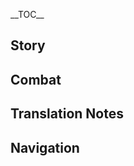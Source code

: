 {{CharacterTabs}}
{{LanguageTabs}}
{{Stub|1={{Meta/VO|tl=1|rm=1|Chinese}}}}
__TOC__
==Story==
{{VO/Story
|character           = Kujou Sara
|language            = zh
|language_s          = zh
|language_t          = zh-tw
|name_s              = 九条裟罗
|name_t              = 九條裟羅

<!-- Hello -->
|vo_01_01_title_s    = 初次见面…
|vo_01_01_title_t    = 初次見面…
|vo_01_01_subtitle   = Hello
|vo_01_01_file       = VO_{language}{character} Hello.ogg
|vo_01_01_tx_s       = 我的名字是九条裟罗，你记不住也无妨，只需知道：我将永远护卫稻妻、践行鸣神的意志，不论神鬼，遇敌必除！呼…别紧张，既然答应与你并肩，我自当尽心尽职。大义外的事情，我不会计较的。
|vo_01_01_tx_t       = 我的名字是九條裟羅，{{MC|你|妳|mc=1}}記不住也無妨，只需知道：我將永遠護衛稻妻、踐行鳴神的意志，不論神鬼，遇敵必除！呼…別緊張，既然答應與{{MC|你|妳|mc=1}}並肩，我自當盡心盡職。大義外的事情，我不會計較的。
|vo_01_01_rm         = 
|vo_01_01_tl         = 

<!-- Chats -->
|vo_02_01_title_s    = 闲聊・正鹄
|vo_02_01_title_t    = 閒聊・正鵠
|vo_02_01_subtitle   = Chat: Target
|vo_02_01_file       = VO_{language}{character} Chat - Target.ogg
|vo_02_01_tx_s       = 只有保持心、弓、箭三位一体，才能命中正鹄。
|vo_02_01_tx_t       = 只有保持心、弓、箭三位一體，才能命中正鵠。
|vo_02_01_rm         = 
|vo_02_01_tl         = 

|vo_02_02_title_s    = 闲聊・永恒
|vo_02_02_title_t    = 閒聊・永恆
|vo_02_02_subtitle   = Chat: Eternity
|vo_02_02_file       = VO_{language}{character} Chat - Eternity.ogg
|vo_02_02_tx_s       = 为将军大人实现「永恒」，这就是我的「愿望」。
|vo_02_02_tx_t       = 為將軍大人實現「永恆」，這就是我的「願望」。
|vo_02_02_rm         = 
|vo_02_02_tl         = 

|vo_02_03_title_s    = 闲聊・使命
|vo_02_03_title_t    = 閒聊・使命
|vo_02_03_subtitle   = Chat: Duty
|vo_02_03_file       = VO_{language}{character} Chat - Duty.ogg
|vo_02_03_tx_s       = 天狗的职责是护佑山林，九条家的使命是守卫稻妻，两者并无二致。
|vo_02_03_tx_t       = 天狗的職責是護佑山林，九條家的使命是守衛稻妻，兩者並無二致。
|vo_02_03_rm         = 
|vo_02_03_tl         = 

<!-- Weather -->
|vo_03_01_title_s    = 下雨的时候…
|vo_03_01_title_t    = 下雨的時候…
|vo_03_01_subtitle   = When It Rains
|vo_03_01_file       = VO_{language}{character} When It Rains.ogg
|vo_03_01_tx_s       = 雨滴的声音会掩盖脚步声，多加注意吧。
|vo_03_01_tx_t       = 雨滴的聲音會掩蓋腳步聲，多加注意吧。
|vo_03_01_rm         = 
|vo_03_01_tl         = 

|vo_03_02_title_s    = 打雷的时候…
|vo_03_02_title_t    = 打雷的時候…
|vo_03_02_subtitle   = When Thunder Strikes
|vo_03_02_file       = VO_{language}{character} When Thunder Strikes.ogg
|vo_03_02_tx_s       = 听见了吗？鸣雷正是将军大人的意志。
|vo_03_02_tx_t       = 聽見了嗎？鳴雷正是將軍大人的意志。
|vo_03_02_rm         = 
|vo_03_02_tl         = 

|vo_03_03_title_s    = 下雪的时候…
|vo_03_03_title_t    = 下雪的時候…
|vo_03_03_subtitle   = When It Snows
|vo_03_03_file       = VO_{language}{character} When It Snows.ogg
|vo_03_03_tx_s       = 想要留住雪花。但在手心里，它只会融化得更快。
|vo_03_03_tx_t       = 想要留住雪花。但在手心裡，它只會融化得更快。
|vo_03_03_rm         = 
|vo_03_03_tl         = 

|vo_03_04_title_s    = 阳光很好…
|vo_03_04_title_t    = 陽光很好…
|vo_03_04_subtitle   = When the Sun Is Out
|vo_03_04_file       = VO_{language}{character} When the Sun Is Out.ogg
|vo_03_04_tx_s       = 天清气朗，适合演武。
|vo_03_04_tx_t       = 天清氣朗，適合演武。
|vo_03_04_rm         = 
|vo_03_04_tl         = 

<!-- Greetings -->
|vo_04_01_title_s    = 早上好…
|vo_04_01_title_t    = 早安…
|vo_04_01_subtitle   = Good Morning
|vo_04_01_file       = VO_{language}{character} Good Morning.ogg
|vo_04_01_tx_s       = 早上吗？对于我而言，这已经不早了。通常我睁开眼时，天还没亮。
|vo_04_01_tx_t       = 早上嗎？對於我而言，這已經不早了。通常我睜開眼時，天還沒亮。
|vo_04_01_rm         = 
|vo_04_01_tl         = 

|vo_04_02_title_s    = 中午好…
|vo_04_02_title_t    = 午安…
|vo_04_02_subtitle   = Good Afternoon
|vo_04_02_file       = VO_{language}{character} Good Afternoon.ogg
|vo_04_02_tx_s       = 我没有午休的习惯，但如果你想，我可以等你。
|vo_04_02_tx_t       = 我沒有午休的習慣，但如果{{MC|你|妳|mc=1}}想，我可以等{{MC|你|妳|mc=1}}。
|vo_04_02_rm         = 
|vo_04_02_tl         = 

|vo_04_03_title_s    = 晚上好…
|vo_04_03_title_t    = 晚上好…
|vo_04_03_subtitle   = Good Evening
|vo_04_03_file       = VO_{language}{character} Good Evening.ogg
|vo_04_03_tx_s       = 晚上好。随口一提，花见坂的夜樱，是不可多得的景致。
|vo_04_03_tx_t       = 晚上好。隨口一提，花見坂的夜櫻，是不可多得的景致。
|vo_04_03_rm         = 
|vo_04_03_tl         = 

|vo_04_04_title_s    = 晚安…
|vo_04_04_title_t    = 晚安…
|vo_04_04_subtitle   = Good Night
|vo_04_04_file       = VO_{language}{character} Good Night.ogg
|vo_04_04_tx_s       = 去休息吧，这里有我看着就行。
|vo_04_04_tx_t       = 去休息吧，這裡有我看著就行。
|vo_04_04_rm         = 
|vo_04_04_tl         = 

<!-- About -->
|vo_05_01_title_s    = 关于裟罗自己・天领奉行
|vo_05_01_title_t    = 關於裟羅自己・天領奉行
|vo_05_01_subtitle   = About {character}: [[Tenryou Commission]]
|vo_05_01_file       = VO_{language}{character} About {character} - Tenryou Commission.ogg
|vo_05_01_tx_s       = 家主于我有恩，「天领奉行」是我唯一的依靠，我会倾尽一切来捍卫家族的荣誉。嗯？你问「天领奉行」的行事准则？那自然是忠于雷电将军大人，这也是我九条裟罗此生唯一的信条。
|vo_05_01_tx_t       = 家主於我有恩，「天領奉行」是我唯一的依靠，我會傾盡一切來捍衛家族的榮譽。嗯？{{MC|你|妳|mc=1}}問「天領奉行」的行事準則？那自然是忠於雷電將軍大人，這也是我九條裟羅此生唯一的信條。
|vo_05_01_rm         = 
|vo_05_01_tl         = 

|vo_05_02_title_s    = 关于裟罗自己・备战
|vo_05_02_title_t    = 關於裟羅自己・備戰
|vo_05_02_friendship = 4
|vo_05_02_subtitle   = About {character}: Preparing for War
|vo_05_02_file       = VO_{language}{character} About {character} - Preparing for War.ogg
|vo_05_02_tx_s       = 「准备好了吗？」如果在出发前，你有这样确认的习惯。十次中，恐怕只有一次，你能听到我的答复。其余九次，我已经化身利刃，身处前线。这并非蛮勇或不忠，而是战场从来不会留给人喘息的时间。
|vo_05_02_tx_t       = 「準備好了嗎？」如果在出發前，{{MC|你|妳|mc=1}}有這樣確認的習慣。十次中，恐怕只有一次{{MC|你|妳|mc=1}}能聽到我的答覆。其餘九次，我已經化身利刃，身處前線。這並非蠻勇或不忠，而是戰場從來不會留給人喘息的時間。
|vo_05_02_rm         = 
|vo_05_02_tl         = 

|vo_05_03_title_s    = 关于裟罗自己・愿望
|vo_05_03_title_t    = 關於裟羅自己・願望
|vo_05_03_friendship = 6
|vo_05_03_subtitle   = About {character}: Aspiration
|vo_05_03_file       = VO_{language}{character} About {character} - Aspiration.ogg
|vo_05_03_tx_s       = 我的愿望？我原以为你早已知道，辅佐将军大人实现「永恒」就是我的愿望。嗯？为自己所想的愿望？这种东西，我没有想过…
|vo_05_03_tx_t       = 我的願望？我原以為{{MC|你|妳|mc=1}}早已知道，輔佐將軍大人實現「永恆」就是我的願望。嗯？為自己所想的願望？這種東西，我沒有想過…
|vo_05_03_rm         = 
|vo_05_03_tl         = 

<!-- About Us -->
|vo_06_01_title_s    = 关于我们・观察
|vo_06_01_title_t    = 關於我們・觀察
|vo_06_01_subtitle   = About Us: Observation
|vo_06_01_file       = VO_{language}{character} About Us - Observation.ogg
|vo_06_01_tx_s       = 虽然你对于将军大人的「永恒」而言是个「不安定」的因素，但「不安定」也未必代表「阻碍」。我不会与你为敌，但，我会一直盯着你。
|vo_06_01_tx_t       = 雖然{{MC|你|妳|mc=1}}對於將軍大人的「永恆」而言是個「不安定」的因素，但「不安定」也未必代表「阻礙」。我不會與{{MC|你|妳|mc=1}}為敵，但，我會一直盯著{{MC|你|妳|mc=1}}。
|vo_06_01_rm         = 
|vo_06_01_tl         = 

|vo_06_02_title_s    = 关于我们・体会
|vo_06_02_title_t    = 關於我們・體會
|vo_06_02_friendship = 6
|vo_06_02_quest      = Omnipresence Over Mortals
|vo_06_02_subtitle   = About Us: Experiences
|vo_06_02_file       = VO_{language}{character} About Us - Experiences.ogg
|vo_06_02_tx_s       = 收缴神之眼时，我漠视了人们的愿望。在眼狩令已然结束的当下，我有责任作出弥补。听说你能听见千手百眼神像上那些神之眼蕴含的愿望？请跟我好好讲讲吧。还有…也跟我说说你的愿望吧，我想知道。
|vo_06_02_tx_t       = 收繳神之眼時，我漠視了人們的願望。在眼狩令已然結束的當下，我有責任作出彌補。聽說{{MC|你|妳|mc=1}}能聽見千手百眼神像上那些神之眼蘊含的願望？請跟我好好聊聊吧。還有…也跟我說說{{MC|你|妳|mc=1}}的願望吧，我想知道。
|vo_06_02_rm         = 
|vo_06_02_tl         = 

<!-- Miscellaneous I -->
|vo_07_01_title_s    = 关于「神之眼」…
|vo_07_01_title_t    = 關於「神之眼」…
|vo_07_01_friendship = 4
|vo_07_01_subtitle   = About the [[Vision]]
|vo_07_01_file       = VO_{language}{character} About the Vision.ogg
|vo_07_01_tx_s       = 得到神明的注视，才能获得「神之眼」。既然我的「神之眼」是由将军大人所赐，最后，我也会将它还给将军大人，不怨不悔。
|vo_07_01_tx_t       = 得到神明的注視，才能獲得「神之眼」。既然我的「神之眼」是由將軍大人所賜，最後，我也會將它還給將軍大人，不怨不悔。
|vo_07_01_rm         = 
|vo_07_01_tl         = 

|vo_07_02_title_s    = 有什么想要分享・陀螺
|vo_07_02_title_t    = 有什麼想要分享・陀螺
|vo_07_02_subtitle   = Something to Share: Spinning Top
|vo_07_02_file       = VO_{language}{character} Something to Share - Spinning Top.ogg
|vo_07_02_tx_s       = 上次执行任务时，花见坂的商户送给我一个名为「独乐」的陀螺，那是种「一个人也能玩」的玩具，我觉得挺有意思，就留在了身边。你说…一起玩？那岂不是违背了「独乐」的原则，请容我拒绝。
|vo_07_02_tx_t       = 上次執行任務時，花見坂的商戶送給我一個名為「獨樂」的陀螺，那是種「一個人也能玩」的玩具，我覺得挺有意思，就留在了身邊。{{MC|你|妳|mc=1}}說…一起玩？那豈不是違背了「獨樂」的原則，請容我拒絕。
|vo_07_02_rm         = 
|vo_07_02_tl         = 

|vo_07_03_title_s    = 有什么想要分享・特产
|vo_07_03_title_t    = 有什麼想要分享・特產
|vo_07_03_subtitle   = Something to Share: Local Specialty
|vo_07_03_file       = VO_{language}{character} Something to Share - Local Specialty.ogg
|vo_07_03_tx_s       = 知道稻妻最具代表性的特产是什么吗？不对，并非刀具。是「御建鸣神主尊大御所大人像」造型的漆器，由老练的漆器师傅手工打造，城内几乎每家每户都供奉着一座。我的屋里？有五座。
|vo_07_03_tx_t       = 知道稻妻最具代表性的特產是什麼嗎？不對，並非刀具。是「御建鳴神主尊大御所大人像」造型的漆器，由老練的漆器師傅手工打造，城內幾乎每家每戶都供奉著一座。我的屋裡？有五座。
|vo_07_03_rm         = 
|vo_07_03_tl         = 

|vo_07_04_title_s    = 感兴趣的见闻…
|vo_07_04_title_t    = 感興趣的見聞…
|vo_07_04_subtitle   = Interesting Things
|vo_07_04_file       = VO_{language}{character} Interesting Things.ogg
|vo_07_04_tx_s       = 当我心中有难解之事时，我会伫立在神樱树下闭目养神，再次睁开眼时，飘落的花瓣就会为我指引方向。
|vo_07_04_tx_t       = 當我心中有難解之事時，我會佇立在神櫻樹下閉目養神，再次睜開眼時，飄落的花瓣就會為我指引方向。
|vo_07_04_rm         = 
|vo_07_04_tl         = 

<!-- About Others -->
|vo_08_01_title_s    = 关于托马…
|vo_08_01_title_t    = 關於托馬…
|vo_08_01_friendship = 4
|vo_08_01_subtitle   = About [[Thoma]]
|vo_08_01_file       = VO_{language}{character} About Thoma.ogg
|vo_08_01_tx_s       = 「天领奉行」的宅邸很大，如果有像托马一样优秀的家政官就好了，一定能将家中纷繁事务打理妥当。要是什么时候，他不再想侍奉神里家了，我很希望他能过来帮忙。不过大概不会有这一天吧。
|vo_08_01_tx_t       = 「天領奉行」的宅邸很大，如果有像托馬一樣優秀的家政官就好了，一定能將家中紛繁事務打理妥當。要是什麼時候，他不再想侍奉神里家了，我很希望他能過來幫忙。不過大概不會有這一天吧。
|vo_08_01_rm         = 
|vo_08_01_tl         = 

|vo_08_02_title_s    = 关于神里绫华…
|vo_08_02_title_t    = 關於神里綾華…
|vo_08_02_friendship = 4
|vo_08_02_subtitle   = About [[Kamisato Ayaka]]
|vo_08_02_file       = VO_{language}{character} About Kamisato Ayaka.ogg
|vo_08_02_tx_s       = 平时在九条家，只有士兵们在道场训练的声响，而每次路过神里家，总会听见舞乐声、打闹声和笑声。听闻神里家的大小姐棋技了得，我一直等候时机，想要登门拜访，却又担心…像我这般严肃的人，是否会与那般氛围格格不入呢。
|vo_08_02_tx_t       = 平時在九條家，只有士兵們在道場訓練的聲響，而每次路過神里家，總會聽見舞樂聲、打鬧聲和笑聲。聽聞神里家的大小姐棋技了得，我一直等候時機，想要登門拜訪，卻又擔心…像我這般嚴肅的人，是否會與那般氛圍格格不入呢。
|vo_08_02_rm         = 
|vo_08_02_tl         = 

|vo_08_03_title_s    = 关于宵宫…
|vo_08_03_title_t    = 關於宵宮…
|vo_08_03_friendship = 4
|vo_08_03_subtitle   = About [[Yoimiya]]
|vo_08_03_file       = VO_{language}{character} About Yoimiya.ogg
|vo_08_03_tx_s       = 只要她不在我的军营里乱放烟花，我是不会找她麻烦的。哼，我知道，抛开别的不谈，她做的烟花的确流光溢彩，值得称赞。只不过烟花易逝，刹那光辉结束后，夜空上留下的依旧是黑暗。所以我时常提醒自己，想要贯彻护佑稻妻的使命，就不能沉沦在这些虚幻的光景中。
|vo_08_03_tx_t       = 只要她不在我的軍營裡亂放煙花，我是不會找她麻煩的。哼，我知道，拋開別的不談，她做的煙花的確流光溢彩，值得稱讚。只不過煙花易逝，刹那光輝結束後，夜空上留下的依舊是黑暗。所以我時常提醒自己，想要貫徹護佑稻妻的使命，就不能沉淪在這些虛幻的光景中。
|vo_08_03_rm         = 
|vo_08_03_tl         = 

|vo_08_04_title_s    = 关于鹿野院平藏…
|vo_08_04_title_t    = 關於鹿野院平藏…
|vo_08_04_friendship = 4
|vo_08_04_subtitle   = About [[Shikanoin Heizou]]
|vo_08_04_file       = VO_{language}{character} About Shikanoin Heizou.ogg
|vo_08_04_tx_s       = 鹿野院…虽说这位是我的同僚，但我对他没什么好感。总感觉他有很多自己的盘算，没有把组织的事放在第一位。要不是看在他探案有功的份上，早该对他多加管束。<br />唉，真是头疼。
|vo_08_04_tx_t       = 鹿野院…雖說這位是我的同僚，但我對他沒什麼好感。總感覺他有很多自己的盤算，沒有把組織的事放在第一位。要不是看在他探案有功的份上，早該對他多加管束。<br />唉，真是頭疼。
|vo_08_04_rm         = 
|vo_08_04_tl         = 

|vo_08_05_title_s    = 关于雷电将军・相信
|vo_08_05_title_t    = 關於雷電將軍・相信
|vo_08_05_friendship = 4
|vo_08_05_subtitle   = About the [[Raiden Shogun]]: Trust
|vo_08_05_file       = VO_{language}{character} About Raiden Shogun - Trust.ogg
|vo_08_05_tx_s       = 你肯定从不少地方听说过吧？将军大人追求的是无念无执的永恒，舍弃尘世的执念，执着不变的永恒。将军大人的言行决断，我并非每一处都能参透。但既然这是她的决定，我便相信她。
|vo_08_05_tx_t       = {{MC|你|妳|mc=1}}肯定從不少地方聽說過吧？將軍大人追求的是無念無執的永恆，捨棄塵世的執念，執著不變的永恆。將軍大人的言行決斷，我並非每一處都能參透。但既然這是她的決定，我便相信她。
|vo_08_05_rm         = 
|vo_08_05_tl         = 

|vo_08_06_title_s    = 关于雷电将军・追随
|vo_08_06_title_t    = 關於雷電將軍・追隨
|vo_08_06_friendship = 6
|vo_08_06_quest      = Omnipresence Over Mortals
|vo_08_06_subtitle   = About the Raiden Shogun: Service
|vo_08_06_file       = VO_{language}{character} About Raiden Shogun - Service.ogg
|vo_08_06_tx_s       = 「眼狩令」废除…嗯，看来你才是对的。咳…但这并不说明将军大人是错的。只是追求「永恒」之路的方式将要改变罢了。不知那位千百年来守护着稻妻的将军大人，如今心中是否平静呢。我只知道，不管道路上有多少险阻，我都会一如既往追随她。
|vo_08_06_tx_t       = 「眼狩令」廢除…嗯，看來{{MC|你|妳|mc=1}}才是對的。咳…但這並不說明將軍大人是錯的。只是追求「永恆」之路的方式將要改變罷了。不知那位千百年來守護著稻妻的將軍大人，如今心中是否平靜呢。我只知道，不管道路上有多少險阻，我都會一如既往追隨她。
|vo_08_06_rm         = 
|vo_08_06_tl         = 

|vo_08_07_title_s    = 关于八重神子…
|vo_08_07_title_t    = 關於八重神子…
|vo_08_07_friendship = 4
|vo_08_07_subtitle   = About [[Yae Miko]]
|vo_08_07_file       = VO_{language}{character} About Yae Miko.ogg
|vo_08_07_tx_s       = 八重宫司大人的所作所为，经常会让我产生误会…但她既然贵为鸣神大社的大巫女，不难得见将军大人对她的信任与默许，我自然也会敬重她。不过，如果哪天她做了忤逆将军意志的事情，那就恕我冒犯了。
|vo_08_07_tx_t       = 八重宮司大人的所作所為，經常會讓我產生誤會…但她既然貴為鳴神大社的大巫女，不難得見將軍大人對她的信任與默許，我自然也會敬重她。不過，如果哪天她做了忤逆將軍意志的事情，那就恕我冒犯了。
|vo_08_07_rm         = 
|vo_08_07_tl         = 

|vo_08_08_title_s    = 关于珊瑚宫心海…
|vo_08_08_title_t    = 關於珊瑚宮心海…
|vo_08_08_friendship = 4
|vo_08_08_subtitle   = About [[Sangonomiya Kokomi]]
|vo_08_08_file       = VO_{language}{character} About Sangonomiya Kokomi.ogg
|vo_08_08_tx_s       = 比起「巫女」，她作为「军师」的才能更高。用锦囊打仗，此前实属闻所未闻。我是否也该学习着用这种方法来指挥幕府军呢？嗯…但这样恐怕会演变成双方把锦囊摆上台面，像卡牌一样逐张对战…想想还是不妥。
|vo_08_08_tx_t       = 比起「巫女」，她作為「軍師」的才能更高。用錦囊打仗，此前實屬聞所未聞。我是否也該學習著用這種方法來指揮幕府軍呢？嗯…但這樣恐怕會演變成雙方把錦囊擺上檯面，像卡牌一樣逐張對戰…想想還是不妥。
|vo_08_08_rm         = 
|vo_08_08_tl         = 

|vo_08_09_title_s    = 关于五郎…
|vo_08_09_title_t    = 關於五郎…
|vo_08_09_friendship = 4
|vo_08_09_subtitle   = About [[Gorou]]
|vo_08_09_file       = VO_{language}{character} About Gorou.ogg
|vo_08_09_tx_s       = 他之于珊瑚宫心海，正如我之于将军大人。同为坚守忠义之人，我很欣赏他。只可惜立场不同，注定没办法同行。但有这样值得敬佩的对手，还不赖。而且，「五郎」…可是个好名字。
|vo_08_09_tx_t       = 他之於珊瑚宮心海，正如我之於將軍大人。同為堅守忠義之人，我很欣賞他。只可惜立場不同，註定沒辦法同行。但有這樣值得敬佩的對手，還不賴。而且，「五郎」…可是個好名字。
|vo_08_09_rm         = 
|vo_08_09_tl         = 

|vo_08_10_title_s    = 关于荒泷一斗…
|vo_08_10_title_t    = 關於荒瀧一斗…
|vo_08_10_friendship = 4
|vo_08_10_subtitle   = About [[Arataki Itto]]
|vo_08_10_file       = VO_{language}{character} About Arataki Itto.ogg
|vo_08_10_tx_s       = …说起这位，难免有些头疼。收缴他的神之眼时闹了不少动静，是我见过最聒噪的人…不，最聒噪的鬼。能堂堂正正认输算是有点男子气概，只不过他的复仇之约实在是…到此为止，我不想说了。你如果实在想知道，还是自己去问他吧。
|vo_08_10_tx_t       = …說起這位，難免有些頭疼。收繳他的神之眼時鬧了不少動靜，是我見過最聒噪的人…不，最聒噪的鬼。能堂堂正正認輸算是有點男子氣概，只不過他的復仇之約實在是…到此為止，我不想說了。{{MC|你|妳|mc=1}}如果實在想知道，還是自己去問他吧。
|vo_08_10_rm         = 
|vo_08_10_tl         = 

|vo_08_11_title_s    = 关于久岐忍…
|vo_08_11_title_t    = 關於久岐忍…
|vo_08_11_friendship = 4
|vo_08_11_subtitle   = About [[Kuki Shinobu]]
|vo_08_11_file       = VO_{language}{character} About Kuki Shinobu.ogg
|vo_08_11_tx_s       = 以她的才华和资质，留在那个名为「荒泷派」的组织实在有点可惜。但不得不说，有她在，至少有效地阻止了闲散人士滋事扰民，减轻了天领奉行的负担。
|vo_08_11_tx_t       = 以她的才華和資質，留在那個名為「荒瀧派」的組織實在有點可惜。但不得不說，有她在，至少有效地阻止了閒散人士滋事擾民，減輕了天領奉行的負擔。
|vo_08_11_rm         = 
|vo_08_11_tl         = 

<!-- More About -->
|vo_09_01_title_s    = 想要了解裟罗・其一
|vo_09_01_title_t    = 想要瞭解裟羅・其一
|vo_09_01_subtitle   = More About {character}: I
|vo_09_01_file       = VO_{language}{character} More About {character} - 01.ogg
|vo_09_01_tx_s       = 了解我…请问是指什么？天领奉行的各项事务均为机密，将军大人的事情更是无可奉告，我不明白你有什么意图。嗯？了解我本身？倒也并非不可，只是…从未遇过这种情况。
|vo_09_01_tx_t       = 瞭解我…請問是指什麼？天領奉行的各項事務均為機密，將軍大人的事情更是無可奉告，我不明白{{MC|你|妳|mc=1}}有什麼意圖。嗯？瞭解我本身？倒也並非不可，只是…從未遇過這種情況。
|vo_09_01_rm         = 
|vo_09_01_tl         = 

|vo_09_02_title_s    = 想要了解裟罗・其二
|vo_09_02_title_t    = 想要瞭解裟羅・其二
|vo_09_02_friendship = 3
|vo_09_02_quest      = Stillness, the Sublimation of Shadow
|vo_09_02_subtitle   = More About {character}: II
|vo_09_02_file       = VO_{language}{character} More About {character} - 02.ogg
|vo_09_02_tx_s       = 我的生活还算简单，不用领队战斗时，我会准时在凌晨五点零五分起床，在庭院做五组深呼吸后走五圈，早饭习惯吃五口米饭…「五」是能为我带来幸运与胜利的数字，所以我会一直坚持「五」，请问你有什么异议吗？
|vo_09_02_tx_t       = 我的生活還算簡單，不用領隊戰鬥時，我會準時在淩晨五點零五分起床，在庭院做五組深呼吸後走五圈，早飯習慣吃五口米飯…「五」是能為我帶來幸運與勝利的數字，所以我會一直堅持「五」，請問{{MC|你|妳|mc=1}}有什麼異議嗎？
|vo_09_02_rm         = 
|vo_09_02_tl         = 

|vo_09_03_title_s    = 想要了解裟罗・其三
|vo_09_03_title_t    = 想要瞭解裟羅・其三
|vo_09_03_friendship = 4
|vo_09_03_quest      = Stillness, the Sublimation of Shadow
|vo_09_03_subtitle   = More About {character}: III
|vo_09_03_file       = VO_{language}{character} More About {character} - 03.ogg
|vo_09_03_tx_s       = 执行眼狩令的过程中，最令我感到棘手的，是那些顶着幕府军头衔动用私刑的官兵。将军大人的任务固然要坚定执行，但我决不允许他们滥伤无辜！我已经三申五令禁止这种行为，就结果而言…依然难以杜绝。你若是有什么好办法，还望赐教。
|vo_09_03_tx_t       = 執行眼狩令的過程中，最令我感到棘手的，是那些頂著幕府軍頭銜動用私刑的官兵。將軍大人的任務固然要堅定執行，但我決不允許他們濫傷無辜！我已經三申五令禁止這種行為，就結果而言…依然難以杜絕。{{MC|你|妳|mc=1}}若是有什麼好辦法，還望賜教。
|vo_09_03_rm         = 
|vo_09_03_tl         = 

|vo_09_04_title_s    = 想要了解裟罗・其四
|vo_09_04_title_t    = 想要瞭解裟羅・其四
|vo_09_04_friendship = 5
|vo_09_04_quest      = Stillness, the Sublimation of Shadow
|vo_09_04_subtitle   = More About {character}: IV
|vo_09_04_file       = VO_{language}{character} More About {character} - 04.ogg
|vo_09_04_tx_s       = 虽然名义上是九条家的养子，但孝行大人看我的眼神，与看镰治时的不同。即使木讷如我，也会偶感寂寞，尤其…在看到部下与亲人相见的温暖场面后。<br />抱歉，家主于我有恩，原是不该说这种大不敬的话的…
|vo_09_04_tx_t       = 雖然名義上是九條家的養子，但孝行大人看我的眼神，與看鐮治時的不同。即使木訥如我，也會偶感寂寞，尤其…在看到部下與親人相見的溫暖場面後。<br />抱歉，家主於我有恩，原是不該說這種大不敬的話的…
|vo_09_04_rm         = 
|vo_09_04_tl         = 

|vo_09_05_title_s    = 想要了解裟罗・其五
|vo_09_05_title_t    = 想要瞭解裟羅・其五
|vo_09_05_friendship = 6
|vo_09_05_quest      = Omnipresence Over Mortals
|vo_09_05_subtitle   = More About {character}: V
|vo_09_05_file       = VO_{language}{character} More About {character} - 05.ogg
|vo_09_05_tx_s       = 现在回想起来，你我也算「不打不相识」。我们一度处于对立面，说势不两立也不为过，真没想到现在竟然能这样并肩而行，促膝长谈。这样想来，我还真是得到了命运的眷顾…不，没什么。
|vo_09_05_tx_t       = 現在回想起來，{{MC|你|妳|mc=1}}我也算「不打不相識」。我們一度處於對立面，說勢不兩立也不為過，真沒想到現在竟然能這樣並肩而行，促膝長談。這樣想來，我還真是得到了命運的眷顧…不，沒什麼。
|vo_09_05_rm         = 
|vo_09_05_tl         = 

<!-- Miscellaneous II -->
|vo_10_01_title_s    = 裟罗的爱好…
|vo_10_01_title_t    = 裟羅的愛好…
|vo_10_01_subtitle   = {character}'s Hobbies
|vo_10_01_file       = VO_{language}{character} Hobbies.ogg
|vo_10_01_tx_s       = 即使到了现在，素引练习和草靶练习依然是我每天必不可少的训练项目。从身法到瞄准再到听弦，绝不是枯燥的重复，而是对昨日的突破。与其说是爱好，不如说是一生的修行。
|vo_10_01_tx_t       = 即使到了現在，素引練習和草靶練習依然是我每天必不可少的訓練項目。從身法到瞄準再到聽弦，絕不是枯燥的重複，而是對昨日的突破。與其說是愛好，不如說是一生的修行。
|vo_10_01_rm         = 
|vo_10_01_tl         = 

|vo_10_02_title_s    = 裟罗的烦恼…
|vo_10_02_title_t    = 裟羅的煩惱…
|vo_10_02_subtitle   = {character}'s Troubles
|vo_10_02_file       = VO_{language}{character} Troubles.ogg
|vo_10_02_tx_s       = 天狗的翅膀是固有的客观存在，并排站的话肯定会占据一定的空间，我不明白你说的「拉近距离」究竟要怎么实现。
|vo_10_02_tx_t       = 天狗的翅膀是固有的客觀存在，並排站的話肯定會佔據一定的空間，我不明白{{MC|你|妳|mc=1}}說的「拉近距離」究竟要怎麼實現。
|vo_10_02_rm         = 
|vo_10_02_tl         = 

|vo_10_03_title_s    = 喜欢的食物…
|vo_10_03_title_t    = 喜歡的食物…
|vo_10_03_subtitle   = Favorite Food
|vo_10_03_file       = VO_{language}{character} Favorite Food.ogg
|vo_10_03_tx_s       = 长久以来，我已经习惯吃饭团之类方便携带、能够迅速饱腹的食物了，这也是战场上恢复体力的首选。不过，这只是个人习惯，我不会要求部下跟我一样。
|vo_10_03_tx_t       = 長久以來，我已經習慣吃飯糰之類方便攜帶、能夠迅速飽腹的食物了，這也是戰場上恢復體力的首選。不過，這只是個人習慣，我不會要求部下跟我一樣。
|vo_10_03_rm         = 
|vo_10_03_tl         = 

|vo_10_04_title_s    = 讨厌的食物…
|vo_10_04_title_t    = 討厭的食物…
|vo_10_04_subtitle   = Least Favorite Food
|vo_10_04_file       = VO_{language}{character} Least Favorite Food.ogg
|vo_10_04_tx_s       = 没有厌恶一说，只是我平日会避免吃甜食。问我原因吗？甜食会使人身心放松，一旦吃了就容易…呃，总之，我不能懈怠，话题到此结束，不要再追问了！
|vo_10_04_tx_t       = 沒有厭惡一說，只是我平日會避免吃甜食。問我原因嗎？甜食會使人身心放鬆，一旦吃了就容易…呃，總之，我不能懈怠，話題到此結束，不要再追問了！
|vo_10_04_rm         = 
|vo_10_04_tl         = 

<!-- Receiving a Gift -->
|vo_11_01_title_s    = 收到赠礼・其一
|vo_11_01_title_t    = 收到贈禮・其一
|vo_11_01_subtitle   = Receiving a Gift: I
|vo_11_01_file       = VO_{language}{character} Receiving a Gift - 01.ogg
|vo_11_01_tx_s       = 比饭团更美味的食物…值得记下它的名字。
|vo_11_01_tx_t       = 比飯糰更美味的食物…值得記下它的名字。
|vo_11_01_rm         = 
|vo_11_01_tl         = 

|vo_11_02_title_s    = 收到赠礼・其二
|vo_11_02_title_t    = 收到贈禮・其二
|vo_11_02_subtitle   = Receiving a Gift: II
|vo_11_02_file       = VO_{language}{character} Receiving a Gift - 02.ogg
|vo_11_02_tx_s       = 我吃饱了。多谢款待。
|vo_11_02_tx_t       = 我吃飽了。多謝款待。
|vo_11_02_rm         = 
|vo_11_02_tl         = 

|vo_11_03_title_s    = 收到赠礼・其三
|vo_11_03_title_t    = 收到贈禮・其三
|vo_11_03_subtitle   = Receiving a Gift: III
|vo_11_03_file       = VO_{language}{character} Receiving a Gift - 03.ogg
|vo_11_03_tx_s       = 甜点还是不必了…
|vo_11_03_tx_t       = 甜點還是不必了…
|vo_11_03_rm         = 
|vo_11_03_tl         = 

<!-- Birthday -->
|vo_12_01_title_s    = 生日…
|vo_12_01_title_t    = 生日…
|vo_12_01_subtitle   = Birthday
|vo_12_01_file       = VO_{language}{character} Birthday.ogg
|vo_12_01_tx_s       = 来得正好，那我就免去礼节，直接问了。有什么生日愿望吗？只要不与将军大人的大义相悖，我都会竭尽全力帮你完成。为表诚意，今天你可以许五个生日愿望。
|vo_12_01_tx_t       = 來得正好，那我就免去禮節，直接問了。有什麼生日願望嗎？只要不與將軍大人的大義相悖，我都會竭盡全力幫{{MC|你|妳|mc=1}}完成。為表誠意，今天{{MC|你|妳|mc=1}}可以許五個生日願望。
|vo_12_01_rm         = 
|vo_12_01_tl         = 

<!-- Feelings About Ascension -->
|vo_13_01_title_s    = 突破的感受・起
|vo_13_01_title_t    = 突破的感受・起
|vo_13_01_ascension  = 1
|vo_13_01_subtitle   = Feelings About Ascension: Intro
|vo_13_01_file       = VO_{language}{character} Feelings About Ascension -  01.ogg
|vo_13_01_tx_s       = 满意的弦音，看我一击即中。
|vo_13_01_tx_t       = 滿意的弦音，看我一擊即中。
|vo_13_01_rm         = 
|vo_13_01_tl         = 

|vo_13_02_title_s    = 突破的感受・承
|vo_13_02_title_t    = 突破的感受・承
|vo_13_02_ascension  = 2
|vo_13_02_subtitle   = Feelings About Ascension: Building Up
|vo_13_02_file       = VO_{language}{character} Feelings About Ascension -  02.ogg
|vo_13_02_tx_s       = 力量已经融入我体内，随时听命。
|vo_13_02_tx_t       = 力量已經融入我體內，隨時聽命。
|vo_13_02_rm         = 
|vo_13_02_tl         = 

|vo_13_03_title_s    = 突破的感受・转
|vo_13_03_title_t    = 突破的感受・轉
|vo_13_03_ascension  = 4
|vo_13_03_subtitle   = Feelings About Ascension: Climax
|vo_13_03_file       = VO_{language}{character} Feelings About Ascension -  03.ogg
|vo_13_03_tx_s       = 我一个人，就是一支幕府军！
|vo_13_03_tx_t       = 我一個人，就是一支幕府軍！
|vo_13_03_rm         = 
|vo_13_03_tl         = 

|vo_13_04_title_s    = 突破的感受・合
|vo_13_04_title_t    = 突破的感受・合
|vo_13_04_ascension  = 6
|vo_13_04_subtitle   = Feelings About Ascension: Conclusion
|vo_13_04_file       = VO_{language}{character} Feelings About Ascension -  04.ogg
|vo_13_04_tx_s       = 磨炼自身，突破武艺，本是我的职责所在，但你却倾尽心力相助…我不会辜负这份力量，定将其用于大义！还有，天狗的情谊，与你同在！
|vo_13_04_tx_t       = 磨煉自身，突破武藝，本是我的職責所在，但{{MC|你|妳|mc=1}}卻傾盡心力相助…我不會辜負這份力量，定將其用於大義！還有，天狗的情誼，與{{MC|你|妳|mc=1}}同在！
|vo_13_04_rm         = 
|vo_13_04_tl         = 
}}

==Combat==
{{Combat VO
|character           = Kujou Sara
|language            = zh
|name_s              = 九条裟罗
|name_t              = 九條裟羅

<!-- Elemental Skill -->
|skill_1_tx_s        = 羽移！
|skill_1_tx_t        = 羽移！
|skill_1_rm          = 
|skill_1_tl          = 
|skill_2_tx_s        = 散！
|skill_2_tx_t        = 散！
|skill_2_rm          = 
|skill_2_tl          = 
|skill_3_tx_s        = 雷闪！
|skill_3_tx_t        = 雷閃！
|skill_3_rm          = 
|skill_3_tl          = 

<!-- Elemental Burst -->
|burst_1_tx_s        = 常道恢弘，鸣神永恒！
|burst_1_tx_t        = 常道恢弘，鳴神永恆！
|burst_1_rm          = 
|burst_1_tl          = 
|burst_2_tx_s        = 落雷…不悔！
|burst_2_tx_t        = 落雷…不悔！
|burst_2_rm          = 
|burst_2_tl          = 
|burst_3_tx_s        = 雷光千道！
|burst_3_tx_t        = 雷光千道！
|burst_3_rm          = 
|burst_3_tl          = 

<!-- Sprint Start -->
|sprint-s_1_file     = Sprint Start 01,Sprint Start 02,Sprint Start 03

<!-- Sprint End -->

<!-- Deploying Wind Glider -->
|glider_1_file       = Deploying Wind Glider 01,Deploying Wind Glider 02,Deploying Wind Glider 03

<!-- Disengaging Wind Glider -->

<!-- Opening Treasure Chest -->
|chest_1_tx_s        = 不错的宝物，能够提振士气！
|chest_1_tx_t        = 不錯的寶物，能夠提振士氣！
|chest_1_rm          = 
|chest_1_tl          = 
|chest_2_tx_s        = 很好，没有放过任何角落。
|chest_2_tx_t        = 很好，沒有放過任何角落。
|chest_2_rm          = 
|chest_2_tl          = 
|chest_3_tx_s        = 补充完就上路吧！
|chest_3_tx_t        = 補充完就上路吧！
|chest_3_rm          = 
|chest_3_tl          = 

<!-- Low HP -->
|low-hp_1_tx_s       = 我会坚持到底…
|low-hp_1_tx_t       = 我會堅持到底…
|low-hp_1_rm         = 
|low-hp_1_tl         = 
|low-hp_2_tx_s       = 必须寻找突破点！
|low-hp_2_tx_t       = 必須尋找突破點！
|low-hp_2_rm         = 
|low-hp_2_tl         = 
|low-hp_3_tx_s       = 快到极限了…
|low-hp_3_tx_t       = 快到極限了…
|low-hp_3_rm         = 
|low-hp_3_tl         = 

<!-- Ally at Low HP -->
|ally-low-hp_1_tx_s  = 不要勉强！
|ally-low-hp_1_tx_t  = 不要勉強！
|ally-low-hp_1_rm    = 
|ally-low-hp_1_tl    = 
|ally-low-hp_2_tx_s  = 退下！
|ally-low-hp_2_tx_t  = 退下！
|ally-low-hp_2_rm    = 
|ally-low-hp_2_tl    = 

<!-- Fallen -->
|fallen_1_tx_s       = 生命终非永恒。
|fallen_1_tx_t       = 生命終非永恆。
|fallen_1_rm         = 
|fallen_1_tl         = 
|fallen_2_tx_s       = 我绝无怨言…
|fallen_2_tx_t       = 我絕無怨言…
|fallen_2_rm         = 
|fallen_2_tl         = 
|fallen_3_tx_s       = 哼，是我败了。
|fallen_3_tx_t       = 哼，是我敗了。
|fallen_3_rm         = 
|fallen_3_tl         = 

<!-- Light Hit Taken -->
|hit-l_1_tx_s        = 再来！
|hit-l_1_tx_t        = 再來！
|hit-l_1_rm          = 
|hit-l_1_tl          = 
|hit-l_2_tx_s        = 不错的对手…
|hit-l_2_tx_t        = 不錯的對手…
|hit-l_2_rm          = 
|hit-l_2_tl          = 
|hit-l_3_file        = Light Hit Taken 03,Light Hit Taken 04,Light Hit Taken 05,Light Hit Taken 06

<!-- Heavy Hit Taken -->
|hit-h_1_tx_s        = 怎么会！
|hit-h_1_tx_t        = 怎麼會！
|hit-h_1_rm          = 
|hit-h_1_tl          = 
|hit-h_2_tx_s        = 战况不顺…
|hit-h_2_tx_t        = 戰況不順…
|hit-h_2_rm          = 
|hit-h_2_tl          = 
|hit-h_3_file        = Heavy Hit Taken 03,Heavy Hit Taken 04,Heavy Hit Taken 05,Heavy Hit Taken 06

<!-- Joining Party -->
|join_1_tx_s         = 我会带领你获得胜利。
|join_1_tx_t         = 我會帶領{{MC|你|妳|mc=1}}獲得勝利。
|join_1_rm           = 
|join_1_tl           = 
|join_2_tx_s         = 哼，来吧。
|join_2_tx_t         = 哼，來吧。
|join_2_rm           = 
|join_2_tl           = 
|join_3_tx_s         = 与你并肩！
|join_3_tx_t         = 與{{MC|你|妳|mc=1}}並肩！
|join_3_rm           = 
|join_3_tl           = 

<!-- Character Idles -->

<!-- Light Attack -->
|atk-l_1_file        = Light Attack 01,Light Attack 02,Light Attack 03,Light Attack 04,Light Attack 05,Light Attack 06,Light Attack 07

<!-- Mid Attack -->
|atk-m_1_file        = Mid Attack 01,Mid Attack 02,Mid Attack 03

<!-- Heavy Attack -->
|atk-h_1_file        = Heavy Attack 01,Heavy Attack 02,Heavy Attack 03

<!-- Climbing -->
|climb_1_file        = Climbing 01,Climbing 02,Climbing 03,Climbing 04,Climbing 05

<!-- Climbing Breath -->
|climb-b_1_file      = Climbing Breath 01,Climbing Breath 02,Climbing Breath 03

<!-- Jumping -->
|jump_1_file         = Jumping 01,Jumping 02,Jumping 03,Jumping 04,Jumping 05
}}

==Translation Notes==
{{Reflist|group=TN •}}

==Navigation==
{{Character Navbox|type=playable|link type=vo-zh}}